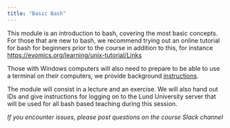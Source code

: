 ```yaml
---
title: "Basic Bash"
---
```


This module is an introduction to bash, covering the most basic concepts. For those that are new to bash, we recommend trying out an online tutorial for bash for beginners prior to the course in addition to this, for instance [https://evomics.org/learning/unix-tutorial/Links](https://evomics.org/learning/unix-tutorial/)

Those with Windows computers will also need to prepare to be able to use a terminal on their computers, we provide background [instructions](pdfs/PreparationsForServerLoginLandSeaScapeGenomics.pdf).

The module will consist in a lecture and an exercise. We will also hand out IDs and give instructions for logging on to the Lund University server that will be used for all bash based teaching during this session.

*If you encounter issues, please post questions on the course Slack channel*
